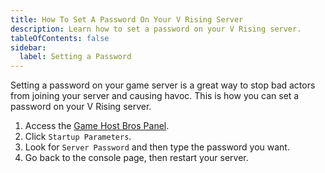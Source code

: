 ```yaml
---
title: How To Set A Password On Your V Rising Server
description: Learn how to set a password on your V Rising server.
tableOfContents: false
sidebar:
  label: Setting a Password
---
```


Setting a password on your game server is a great way to stop bad actors from joining your server and causing havoc. This is how you can set a password on your V Rising server.
<Steps>
1. Access the [Game Host Bros Panel](https://panel.gamehostbros.com/).
2. Click `Startup Parameters`.
3. Look for `Server Password` and then type the password you want.
4. Go back to the console page, then restart your server.
</Steps>